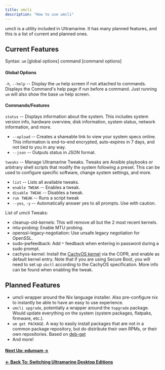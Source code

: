 ```yaml
---
title: umcli
description: "How to use umcli"
---
```



umcli is a utility included in Ultramarine. It has many planned features, and this is a list of current and planned ones.

## Current Features

Syntax: `um` [global options] command [command options]

#### Global Options

`-h`, `--help` -- Display the `um` help screen if not attached to commands. Displays the Command's help page if run before a command. Just running `um` will also show the base `um` help screen.

#### Commands/Features

`status` -- Displays information about the system. This includes system version info, hardware overview, disk information, system status, network information, and more.

- `--upload` -- Creates a shareable link to view your system specs online. This information is end-to-end encrypted, auto-expires in 7 days, and not tied to you in any way.
- `--json` -- Outputs status in JSON format.

`tweaks` -- Manage Ultramarine Tweaks. Tweaks are Ansible playbooks or arbitrary shell scripts that modify the system following a preset. This can be used to configure specific software, change system settings, and more.

- `list` -- Lists all available tweaks.
- `enable TWEAK` -- Enables a tweak.
- `disable TWEAK` -- Disables a tweak.
- `run TWEAK` -- Runs a script tweak
- `--yes`, `-y` -- Automatically answer yes to all prompts. Use with caution.

List of umcli Tweaks:

- cleanup-old-kernels: This will remove all but the 2 most recent kernels.
- mtu-probing: Enable MTU probing.
- openssl-legacy-negotiation: Use unsafe legacy negotiation for OpenSSL.
- sudo-pwfeedback: Add `*` feedback when entering in password during a sudo prompt.
- cachyos-kernel: Install the [CachyOS kernel](https://wiki.cachyos.org/features/kernel/) via the COPR, and enable as default kernel entry. Note that if you are using Secure Boot, you will need to set up `sbctl` according to the CachyOS specification. More info can be found when enabling the tweak.

## Planned Features

- umcli wrapper around the Nix language installer. Also pre-configure nix to instantly be able to have an easy to use experience.
- `umcli upgrade`, potentially a wrapper around the `topgrade` package. Would update everything on the system (system packages, flatpaks, firmware, etc.).
- `um get PACKAGE`. A way to easily install packages that are not in a common package repository, but do distribute their own RPMs, or their own repositories. Based on [deb-get](https://github.com/wimpysworld/deb-get)
- And more!

#### [Next Up: eduroam →](/en/usage/eduroam)

#### [← Back To: Switching Ultramarine Desktop Editions](/en/usage/hop)
